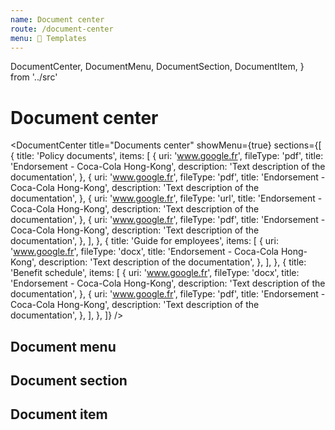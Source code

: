 ```yaml
---
name: Document center
route: /document-center
menu: 📐 Templates
---
```


  DocumentCenter,
  DocumentMenu,
  DocumentSection,
  DocumentItem,
} from '../src'

# Document center

<DocumentCenter
  title="Documents center"
  showMenu={true}
  sections={[
    {
      title: 'Policy documents',
      items: [
        {
          uri: 'www.google.fr',
          fileType: 'pdf',
          title: 'Endorsement - Coca-Cola Hong-Kong',
          description: 'Text description of the documentation',
        },
        {
          uri: 'www.google.fr',
          fileType: 'pdf',
          title: 'Endorsement - Coca-Cola Hong-Kong',
          description: 'Text description of the documentation',
        },
        {
          uri: 'www.google.fr',
          fileType: 'url',
          title: 'Endorsement - Coca-Cola Hong-Kong',
          description: 'Text description of the documentation',
        },
        {
          uri: 'www.google.fr',
          fileType: 'pdf',
          title: 'Endorsement - Coca-Cola Hong-Kong',
          description: 'Text description of the documentation',
        },
      ],
    },
    {
      title: 'Guide for employees',
      items: [
        {
          uri: 'www.google.fr',
          fileType: 'docx',
          title: 'Endorsement - Coca-Cola Hong-Kong',
          description: 'Text description of the documentation',
        },
      ],
    },
    {
      title: 'Benefit schedule',
      items: [
        {
          uri: 'www.google.fr',
          fileType: 'docx',
          title: 'Endorsement - Coca-Cola Hong-Kong',
          description: 'Text description of the documentation',
        },
        {
          uri: 'www.google.fr',
          fileType: 'pdf',
          title: 'Endorsement - Coca-Cola Hong-Kong',
          description: 'Text description of the documentation',
        },
      ],
    },
  ]}
/>

## Document menu

<Playground>
  <DocumentMenu
    sections={[
      {
        title: 'Policy documents',
      },
      {
        title: 'Guide for employees',
      },
      {
        title: 'Benefit schedule',
      },
    ]}
  />
</Playground>

## Document section

<Playground>
  <DocumentSection
    title="Policy documents"
    items={[
      {
        title: 'Endorsement - Coca-Cola Hong-Kong',
        description: 'Text description of the documentation',
        uri: 'www.google.fr',
        fileType: 'pdf',
      },
      {
        title: 'Endorsement - Coca-Cola Hong-Kong',
        description: 'Text description of the documentation',
        uri: 'www.google.fr',
        fileType: 'pdf',
      },
      {
        title: 'Endorsement - Coca-Cola Hong-Kong',
        description: 'Text description of the documentation',
        uri: 'www.google.fr',
        fileType: 'pdf',
      },
      {
        title: 'Endorsement - Coca-Cola Hong-Kong',
        description: 'Text description of the documentation',
        uri: 'www.google.fr',
        fileType: 'pdf',
      },
    ]}
  />
</Playground>

## Document item

<Playground>
  <DocumentItem
    uri="www.google.fr"
    fileType="pdf"
    title="Endorsement - Coca-Cola Hong-Kong"
    description="Text description of the documentation"
  />
  <DocumentItem
    uri="www.google.fr"
    fileType="url"
    title="Endorsement - Coca-Cola Hong-Kong"
    description="Text description of the documentation"
  />
</Playground>
